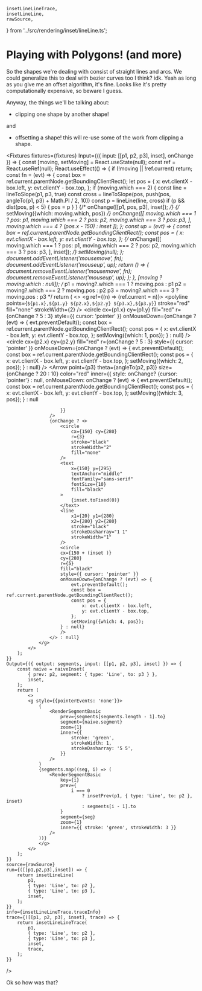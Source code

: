     insetLineLineTrace,
    insetLineLine,
    rawSource,
} from '../src/rendering/inset/lineLine.ts';

# Playing with Polygons! (and more)

So the shapes we're dealing with consist of straight lines and arcs.
We could generalize this to deal with bezier curves too I think? idk.
Yeah as long as you give me an offset algorithm, it's fine. Looks like it's pretty computationally expensive, so beware I guess.

Anyway, the things we'll be talking about:

-   clipping one shape by another shape!

and

-   offsetting a shape! this will re-use some of the work from clipping a shape.

<Fixtures
    fixtures={fixtures}
    Input={({ input: [[p1, p2, p3], inset], onChange }) => {
        const [moving, setMoving] = React.useState(null);
        const ref = React.useRef(null);
        React.useEffect(() => {
            if (!moving || !ref.current) return;
            const fn = (evt) => {
                const box = ref.current.parentNode.getBoundingClientRect();
                let pos = {
                    x: evt.clientX - box.left,
                    y: evt.clientY - box.top,
                };
                if (moving.which === 2) {
                    const line = lineToSlope(p1, p3, true)
                    const cross = lineToSlope(pos, push(pos, angleTo(p1, p3) + Math.PI / 2, 10))
                    const p = lineLine(line, cross)
                    if (p && dist(pos, p) < 5) {
                        pos = p
                    }
                }
                {/* onChange([[p1, pos, p3], inset]); */}
                {/* setMoving({which: moving.which, pos}) */}
                onChange([[
                    moving.which === 1 ? pos: p1,
                    moving.which === 2 ? pos: p2,
                    moving.which === 3 ? pos: p3,
                ], 
                moving.which === 4 ? (pos.x - 150) : inset
                ]);
            };
            const up = (evt) => {
                const box = ref.current.parentNode.getBoundingClientRect();
                const pos = {
                    x: evt.clientX - box.left,
                    y: evt.clientY - box.top,
                };
                {/* onChange([[
                    moving.which === 1 ? pos: p1,
                    moving.which === 2 ? pos: p2,
                    moving.which === 3 ? pos: p3,
                ], inset]); */}
                setMoving(null);
            };
            document.addEventListener('mousemove', fn);
            document.addEventListener('mouseup', up);
            return () => {
                document.removeEventListener('mousemove', fn);
                document.removeEventListener('mouseup', up);
            };
        }, [moving ? moving.which : null]);
        /* p1 = moving?.which === 1 ? moving.pos : p1
        p2 = moving?.which === 2 ? moving.pos : p2
        p3 = moving?.which === 3 ? moving.pos : p3 */
        return (
            <>
                <g ref={(n) => (ref.current = n)}>
                    <polyline
                        points={`${p1.x},${p1.y} ${p2.x},${p2.y} ${p3.x},${p3.y}`}
                        stroke="red"
                        fill="none"
                        strokeWidth={2}
                    />
                    <circle
                        cx={p1.x}
                        cy={p1.y}
                        fill="red"
                        r={onChange ? 5 : 3}
                        style={{ cursor: 'pointer' }}
                        onMouseDown={onChange ? (evt) => {
                            evt.preventDefault();
                            const box = ref.current.parentNode.getBoundingClientRect();
                            const pos = {
                                x: evt.clientX - box.left,
                                y: evt.clientY - box.top,
                            };
                            setMoving({which: 1, pos});
                        } : null}
                    />
                    <circle
                        cx={p2.x}
                        cy={p2.y}
                        fill="red"
                        r={onChange ? 5 : 3}
                        style={{ cursor: 'pointer' }}
                        onMouseDown={onChange ? (evt) => {
                            evt.preventDefault();
                            const box = ref.current.parentNode.getBoundingClientRect();
                            const pos = {
                                x: evt.clientX - box.left,
                                y: evt.clientY - box.top,
                            };
                            setMoving({which: 2, pos});
                        } : null}
                    />
                    <Arrow
                        point={p3}
                        theta={angleTo(p2, p3)}
                        size={onChange ? 20 : 10}
                        color="red"
                        inner={{
                            style: onChange? {cursor: 'pointer'} : null,
                        onMouseDown: onChange ? (evt) => {
                            evt.preventDefault();
                            const box = ref.current.parentNode.getBoundingClientRect();
                            const pos = {
                                x: evt.clientX - box.left,
                                y: evt.clientY - box.top,
                            };
                            setMoving({which: 3, pos});
                        } : null

                        }}
                    />
                    {onChange ? <>
                        <circle
                            cx={150} cy={280}
                            r={3}
                            stroke="black"
                            strokeWidth="2"
                            fill="none"
                        />
                        <text
                            x={150} y={295}
                            textAnchor="middle"
                            fontFamily="sans-serif"
                            fontSize={10}
                            fill="black"
                        >
                            {inset.toFixed(0)}
                        </text>
                        <line
                            x1={20} y1={280}
                            x2={280} y2={280}
                            stroke="black"
                            strokeDasharray="1 1"
                            strokeWidth="1"
                        />
                        <circle
                        cx={150 + (inset )}
                        cy={280}
                        r={5}
                        fill="black"
                        style={{ cursor: 'pointer' }}
                        onMouseDown={onChange ? (evt) => {
                            evt.preventDefault();
                            const box = ref.current.parentNode.getBoundingClientRect();
                            const pos = {
                                x: evt.clientX - box.left,
                                y: evt.clientY - box.top,
                            };
                            setMoving({which: 4, pos});
                        } : null}
                        />
                    </> : null}
                </g>
            </>
        );
    }}
    Output={({ output: segments, input: [[p1, p2, p3], inset] }) => {
        const naive = naiveInset(
            { prev: p2, segment: { type: 'Line', to: p3 } },
            inset,
        );
        return (
            <>
            <g style={{pointerEvents: 'none'}}>
                {
                    <RenderSegmentBasic
                        prev={segments[segments.length - 1].to}
                        segment={naive.segment}
                        zoom={1}
                        inner={{
                            stroke: 'green',
                            strokeWidth: 1,
                            strokeDasharray: '5 5',
                        }}
                    />
                }
                {segments.map((seg, i) => (
                    <RenderSegmentBasic
                        key={i}
                        prev={
                            i === 0
                                ? insetPrev(p1, { type: 'Line', to: p2 }, inset)
                                : segments[i - 1].to
                        }
                        segment={seg}
                        zoom={1}
                        inner={{ stroke: 'green', strokeWidth: 3 }}
                    />
                ))}
                </g>
            </>
        );
    }}
    source={rawSource}
    run={([[p1,p2,p3],inset]) => {
        return insetLineLine(
            p1,
            { type: 'Line', to: p2 },
            { type: 'Line', to: p3 },
            inset,
        );
    }}
    info={insetLineLineTrace.traceInfo}
    trace={([[p1, p2, p3], inset], trace) => {
        return insetLineLineTrace(
            p1,
            { type: 'Line', to: p2 },
            { type: 'Line', to: p3 },
            inset,
            trace,
        );
    }}

/>

Ok so how was that?

<div style={{ height: 200 }} />
